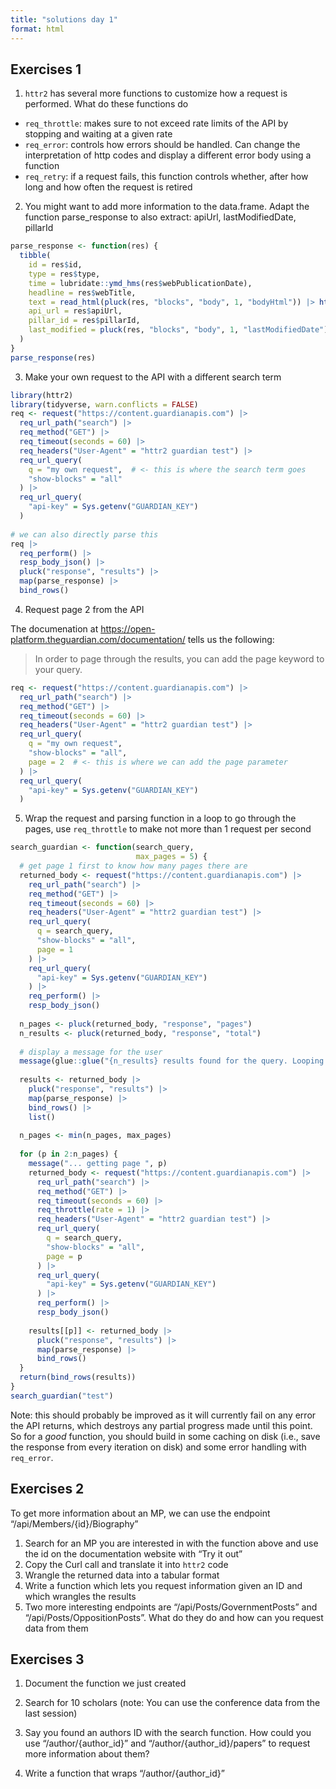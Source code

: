 ```yaml
---
title: "solutions day 1"
format: html
---
```


## Exercises 1

1. `httr2` has several more functions to customize how a request is performed. What do these functions do

- `req_throttle`: makes sure to not exceed rate limits of the API by stopping and waiting at a given rate
- `req_error`: controls how errors should be handled. Can change the interpretation of http codes and display a different error body using a function
- `req_retry`: if a request fails, this function controls whether, after how long and how often the request is retired

2. You might want to add more information to the data.frame. Adapt the function parse_response to also extract: apiUrl, lastModifiedDate, pillarId

```r
parse_response <- function(res) {
  tibble(
    id = res$id,
    type = res$type,
    time = lubridate::ymd_hms(res$webPublicationDate),
    headline = res$webTitle,
    text = read_html(pluck(res, "blocks", "body", 1, "bodyHtml")) |> html_text2(),
    api_url = res$apiUrl,
    pillar_id = res$pillarId,
    last_modified = pluck(res, "blocks", "body", 1, "lastModifiedDate")
  )
}
parse_response(res)
```


3. Make your own request to the API with a different search term

```r
library(httr2)
library(tidyverse, warn.conflicts = FALSE)
req <- request("https://content.guardianapis.com") |>  
  req_url_path("search") |>                            
  req_method("GET") |>                                 
  req_timeout(seconds = 60) |>                            
  req_headers("User-Agent" = "httr2 guardian test") |> 
  req_url_query(                                       
    q = "my own request",  # <- this is where the search term goes
    "show-blocks" = "all"
  ) |> 
  req_url_query(
    "api-key" = Sys.getenv("GUARDIAN_KEY")
  )
  
# we can also directly parse this
req |> 
  req_perform() |> 
  resp_body_json() |> 
  pluck("response", "results") |>
  map(parse_response) |> 
  bind_rows()
```


4. Request page 2 from the API

The documenation at <https://open-platform.theguardian.com/documentation/> tells us the following:

> In order to page through the results, you can add the page keyword to your query.

```r
req <- request("https://content.guardianapis.com") |>  
  req_url_path("search") |>                            
  req_method("GET") |>                                 
  req_timeout(seconds = 60) |>                            
  req_headers("User-Agent" = "httr2 guardian test") |> 
  req_url_query(                                       
    q = "my own request",
    "show-blocks" = "all",
    page = 2  # <- this is where we can add the page parameter
  ) |> 
  req_url_query(
    "api-key" = Sys.getenv("GUARDIAN_KEY")
  )
```


5. Wrap the request and parsing function in a loop to go through the pages, use `req_throttle` to make not more than 1 request per second

```r
search_guardian <- function(search_query, 
                            max_pages = 5) {
  # get page 1 first to know how many pages there are
  returned_body <- request("https://content.guardianapis.com") |>  
    req_url_path("search") |>                            
    req_method("GET") |>                                 
    req_timeout(seconds = 60) |>                            
    req_headers("User-Agent" = "httr2 guardian test") |> 
    req_url_query(                                       
      q = search_query,
      "show-blocks" = "all",
      page = 1  
    ) |> 
    req_url_query(
      "api-key" = Sys.getenv("GUARDIAN_KEY")
    ) |> 
    req_perform() |> 
    resp_body_json()
  
  n_pages <- pluck(returned_body, "response", "pages")
  n_results <- pluck(returned_body, "response", "total")
  
  # display a message for the user
  message(glue::glue("{n_results} results found for the query. Looping through {n_pages} pages"))
  
  results <- returned_body |> 
    pluck("response", "results") |>
    map(parse_response) |> 
    bind_rows() |> 
    list()
  
  n_pages <- min(n_pages, max_pages)
  
  for (p in 2:n_pages) {
    message("... getting page ", p)
    returned_body <- request("https://content.guardianapis.com") |>  
      req_url_path("search") |>                            
      req_method("GET") |>                                 
      req_timeout(seconds = 60) |>     
      req_throttle(rate = 1) |> 
      req_headers("User-Agent" = "httr2 guardian test") |> 
      req_url_query(                                       
        q = search_query,
        "show-blocks" = "all",
        page = p  
      ) |> 
      req_url_query(
        "api-key" = Sys.getenv("GUARDIAN_KEY")
      ) |> 
      req_perform() |> 
      resp_body_json()
    
    results[[p]] <- returned_body |> 
      pluck("response", "results") |>
      map(parse_response) |> 
      bind_rows()
  }
  return(bind_rows(results))
}
search_guardian("test")
```

Note: this should probably be improved as it will currently fail on any error the API returns, which destroys any partial progress made until this point.
So for a *good* function, you should build in some caching on disk (i.e., save the response from every iteration on disk) and some error handling with `req_error`.

## Exercises 2

To get more information about an MP, we can use the endpoint "/api/Members/{id}/Biography"

1. Search for an MP you are interested in with the function above and use the id on the documentation website with "Try it out"
2. Copy the Curl call and translate it into `httr2` code
3. Wrangle the returned data into a tabular format
4. Write a function which lets you request information given an ID and which wrangles the results
5. Two more interesting endpoints are "/api/Posts/GovernmentPosts" and "/api/Posts/OppositionPosts". What do they do and how can you request data from them

## Exercises 3

1. Document the function we just created

2. Search for 10 scholars (note: You can use the conference data from the last session) 

3. Say you found an authors ID with the search function. How could you use "/author/{author_id}" and "/author/{author_id}/papers" to request more information about them?

4. Write a function that wraps "/author/{author_id}"

